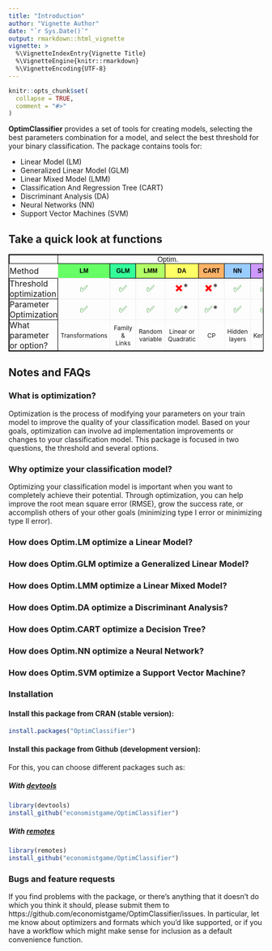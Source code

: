 ```yaml
---
title: "Introduction"
author: "Vignette Author"
date: "`r Sys.Date()`"
output: rmarkdown::html_vignette
vignette: >
  %\VignetteIndexEntry{Vignette Title}
  %\VignetteEngine{knitr::rmarkdown}
  %\VignetteEncoding{UTF-8}
---
```


```r
knitr::opts_chunk$set(
  collapse = TRUE,
  comment = "#>"
)
```

**OptimClassifier** provides a set of tools for creating models, selecting the best parameters combination for a model, and select the best threshold for your binary classification. The package contains tools for:

- Linear Model (LM) 
- Generalized Linear Model (GLM) 
- Linear Mixed Model (LMM) 
- Classification And Regression Tree (CART)
- Discriminant Analysis (DA)
- Neural Networks (NN)
- Support Vector Machines (SVM)

## Take a quick look at functions

<style type="text/css">
table td {padding: 0px 0px;border-width: 1px; border-style: inset;}
.tg  {border-collapse:collapse;border-spacing:0;}
.tg {border-style:solid;padding: 0px  0px; border-width:1px; overflow:hidden;word-break:normal;border-color:black;}
.tgd{border-style:solid;padding: 0px  0px; border-width:1px; overflow:hidden;word-break:normal;border-color:black;}
.tg th{font-family:Arial, sans-serif;font-size:14px;font-weight:normal;padding: 0px 0px;border-style:solid;border-width:1px;overflow:hidden;word-break:normal;border-color:black;}
.index-button {border: none;width: 100%; min-width: 50px; padding: 7px 1px;text-align: center;font-weight: bold;text-decoration: none;display: inline-block;font-size: 12px;cursor: pointer;color: black;}
.index-button:hover {background: grey;color: white;}
.LM-button {  background-color: #66FF66; }/* Green */
.LMM-button {background-color: #B2FF66;} /* Green 2 */
.GLM-button {background-color: #33FF99;} /* Green 3 */ 
.DA-button {background-color: #FFFF66;} /* Yellow */ 
.CART-button {background-color: #FFB266;} /* Orange */
.NN-button {background-color: #99CCFF;} /* Blue */
.SVM-button {background-color: #CC99FF;} /* Violet */
.OK-cell {text-align: center;font-size: 18px; padding: 5px 5px;}
.Functions {text-align: center;font-size: 12px; padding: 5px 5px;}

</style>
<table class="tg"><tr><th class="tg-yw4l"></th><th class="tg-yw4l" colspan="7">Optim.</th></tr>
  <tr><td class="tg-yw4l">Method</td><td class="tg-yw4l"><button class="index-button LM-button">LM</button></td>
<td class="tg"><button class="index-button GLM-button">GLM</button></td>
<td class="tg"><button class="index-button LMM-button">LMM</button></td>
<td class="tg"><button class="index-button DA-button">DA</button></td>
<td class="tg"><button class="index-button CART-button">CART</button></td>
<td class="tg"><button class="index-button NN-button">NN</button><br></td>
<td class="tg"><button class="index-button SVM-button">SVM</button></td></tr><tr>
<td class="tg">Threshold optimization</td>
<td class="tg-yw4l OK-cell"><font color="green">✅</font></td>
<td class="tg-yw4l OK-cell"><font color="green">✅</font></td>
<td class="tg-yw4l OK-cell"><font color="green">✅</font></td>
<td class="tg-yw4l OK-cell"><font color="red">✖️</font>*</td>
<td class="tg-yw4l OK-cell"><font color="red">✖️</font>*</td>
<td class="tg-yw4l OK-cell"><font color="green">✅</font></td>
<td class="tg-yw4l OK-cell"><font color="green">✅</font></td></tr><tr>
<td class="tg">Parameter Optimization</td>
<td class="tg-yw4l OK-cell"><font color="green">✅</font></td>
<td class="tg-yw4l OK-cell"><font color="green">✅</font></td>
<td class="tg-yw4l OK-cell"><font color="green">✅</font></td>
<td class="tg-yw4l OK-cell"><font color="green">✅</font>*</td>
<td class="tg-yw4l OK-cell"><font color="green">✅</font>*</td>
<td class="tg-yw4l OK-cell"><font color="green">✅</font></td>
<td class="tg-yw4l OK-cell"><font color="green">✅</font></td></tr><tr>
<td class="tg">What parameter or option?</td>
<td class="Functions">Transformations</td>
<td class="Functions">Family & Links</td>
<td class="Functions">Random variable</td>
<td class="Functions">Linear or Quadratic</td>
<td class="Functions">CP</td>
<td class="Functions">Hidden layers</td>
<td class="Functions">Kernels</td></tr>
</table>


## Notes and FAQs

### What is optimization?

Optimization is the process of modifying your parameters on your train model to improve the quality of your classification model. Based on your goals, optimization can involve ad implementation improvements or changes to your classification model. This package is focused in two questions, the threshold and several options.  

### Why optimize your classification model?

Optimizing your classification model is important when you want to completely achieve their potential. Through optimization, you can help improve the root mean square error (RMSE), grow the success rate, or accomplish others of your other goals (minimizing type I error or minimizing type II error).

### How does Optim.LM optimize a Linear Model?


### How does Optim.GLM optimize a Generalized Linear Model?


### How does Optim.LMM optimize a Linear Mixed Model?


### How does Optim.DA optimize a Discriminant Analysis?


### How does Optim.CART optimize a Decision Tree?


### How does Optim.NN optimize a Neural Network?


### How does Optim.SVM optimize a Support Vector Machine?


### Installation

#### Install this package from CRAN (stable version):

```r
install.packages("OptimClassifier")
```
#### Install this package from Github (development version):

For this, you can choose different packages such as:

##### With [devtools](https://github.com/hadley/devtools)

```r
library(devtools)
install_github("economistgame/OptimClassifier")
```
##### With [remotes](https://github.com/r-lib/remotes)

```r
library(remotes)
install_github("economistgame/OptimClassifier")
```

### Bugs and feature requests

If you find problems with the package, or there's anything that it doesn't do which you think it should, please submit them to https://github.com/economistgame/OptimClassifier/issues. In particular, let me know about optimizers and formats which you'd like supported, or if you have a workflow which might make sense for inclusion as a default convenience function.


